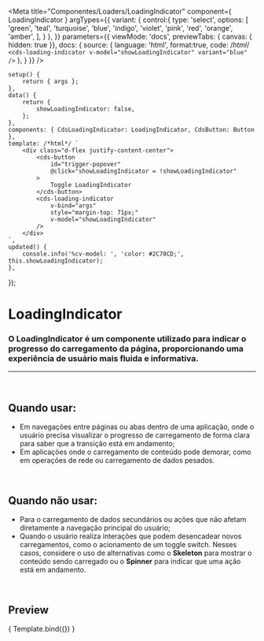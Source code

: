 
<Meta
	title="Componentes/Loaders/LoadingIndicator"
	component={ LoadingIndicator }
	argTypes={{
		variant: {
			control:{
				type: 'select',
				options: [
					'green',
					'teal',
					'turquoise',
					'blue',
					'indigo',
					'violet',
					'pink',
					'red',
					'orange',
					'amber',
				],
			}
		},
	}}
	parameters={{
		viewMode: 'docs',
		previewTabs: { canvas: { hidden: true }},
		docs: {
			source: {
				language: 'html',
				format:true,
				code: /*html*/
`<cds-loading-indicator
	v-model="showLoadingIndicator"
	variant="blue"
/>`
			},
		}
	}}
/>

	setup() {
		return { args };
	},
	data() {
		return {
			showLoadingIndicator: false,
		};
	},
	components: { CdsLoadingIndicator: LoadingIndicator, CdsButton: Button },
	template: /*html*/ `
		<div class="d-flex justify-content-center">
			<cds-button
				id="trigger-popover"
				@click="showLoadingIndicator = !showLoadingIndicator"
			>
				Toggle LoadingIndicator
			</cds-button>
			<cds-loading-indicator
				v-bind="args"
				style="margin-top: 71px;"
				v-model="showLoadingIndicator"
			/>
		</div>
	`,
	updated() {
		console.info('%cv-model: ', 'color: #2C70CD;', this.showLoadingIndicator);
	},
});

# LoadingIndicator

### O LoadingIndicator é um componente utilizado para indicar o progresso do carregamento da página, proporcionando uma experiência de usuário mais fluida e informativa.
---
<br />

## Quando usar:
- Em navegações entre páginas ou abas dentro de uma aplicação, onde o usuário precisa visualizar o progresso de carregamento de forma clara para saber que a transição está em andamento;
- Em aplicações onde o carregamento de conteúdo pode demorar, como em operações de rede ou carregamento de dados pesados.

<br />

## Quando não usar:
- Para o carregamento de dados secundários ou ações que não afetam diretamente a navegação principal do usuário;
- Quando o usuário realiza interações que podem desencadear novos carregamentos, como o acionamento de um toggle switch. Nesses casos, considere o uso de alternativas como o **Skeleton** para mostrar o conteúdo sendo carregado ou o **Spinner** para indicar que uma ação está em andamento.

<br />

## Preview

<Canvas>
	<Story
		name="LoadingIndicator"
		args={{
			intervalTime: 500,
		}}
	>
		{ Template.bind({}) }
	</Story>
</Canvas>

<ArgsTable story="LoadingIndicator" />